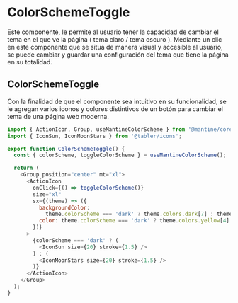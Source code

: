 # ColorSchemeToggle
Este componente, le permite al usuario tener la capacidad de cambiar el tema en el que ve la página ( tema claro / tema oscuro ).
Mediante un clic en este componente que se situa de manera visual y accesible al usuario, se puede cambiar y guardar una configuración del tema que tiene la página en su totalidad.

## ColorSchemeToggle
Con la finalidad de que el componente sea intuitivo en su funcionalidad, se le agregan varios iconos y colores distintivos de un botón para cambiar el tema de una página web moderna.
```js filename="ColorSchemeToggle.tsx" {10}
import { ActionIcon, Group, useMantineColorScheme } from '@mantine/core';
import { IconSun, IconMoonStars } from '@tabler/icons';

export function ColorSchemeToggle() {
  const { colorScheme, toggleColorScheme } = useMantineColorScheme();

  return (
    <Group position="center" mt="xl">
      <ActionIcon
        onClick={() => toggleColorScheme()}
        size="xl"
        sx={(theme) => ({
          backgroundColor:
            theme.colorScheme === 'dark' ? theme.colors.dark[7] : theme.colors.gray[3],
          color: theme.colorScheme === 'dark' ? theme.colors.yellow[4] : theme.colors.blue[6],
        })}
      >
        {colorScheme === 'dark' ? (
          <IconSun size={20} stroke={1.5} />
        ) : (
          <IconMoonStars size={20} stroke={1.5} />
        )}
      </ActionIcon>
    </Group>
  );
}
```